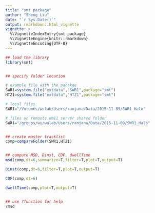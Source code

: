```yaml
---
title: "smt package"
author: "Sheng Liu"
date: "`r Sys.Date()`"
output: rmarkdown::html_vignette
vignette: >
  %\VignetteIndexEntry{smt package}
  %\VignetteEngine{knitr::rmarkdown}
  %\VignetteEncoding{UTF-8}
---
```



```r
## load the library
library(smt)


## specify folder location

# example file with the pacakge
SWR1=system.file("extdata","SWR1",package="smt")
HTZ1=system.file("extdata","HTZ1",package="smt")

# local files
SWR1="/Volumes/wulab/Users/ranjana/Data/2015-11-09/SWR1_Halo"

# files on remoote dm11 server shared folder
SWR1="/groups/wu/wulab/Users/ranjana/Data/2015-11-09/SWR1_Halo"


## create master tracklist
comp=compareFolder(SWR1,HTZ1)


## compute MSD, Dinst, CDF, dwellTime
msd(comp,dt=6,summarize=T,filter=T,plot=T,output=T)

Dinst(comp,dt=6,filter=T,plot=T,output=T)

CDF(comp,dt=6)

dwellTime(comp,plot=T,output=T)


## use ?function for help
?msd


```


